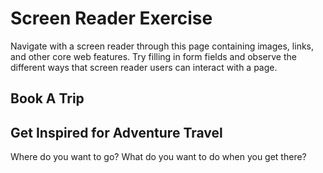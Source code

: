 
# Screen Reader Exercise

Navigate with a screen reader through this page containing images, links, and other core web features. Try filling in form fields and observe the different ways that screen reader users can interact with a page.

## Book A Trip

<BookATripForm />

## Get Inspired for Adventure Travel

Where do you want to go? What do you want to do when you get there?

<ScreenReaderImageGallery />